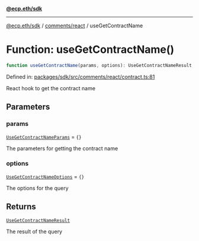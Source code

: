 [**@ecp.eth/sdk**](../../../index.mdx)

***

[@ecp.eth/sdk](/sdk-reference/index.mdx) / [comments/react](/sdk-reference/comments/react/index.mdx) / useGetContractName

# Function: useGetContractName()

```ts
function useGetContractName(params, options): UseGetContractNameResult;
```

Defined in: [packages/sdk/src/comments/react/contract.ts:81](https://github.com/ecp-eth/comments-monorepo/blob/main/packages/sdk/src/comments/react/contract.ts#L81)

React hook to get the contract name

## Parameters

### params

[`UseGetContractNameParams`](/sdk-reference/comments/react/type-aliases/UseGetContractNameParams.mdx) = `{}`

The parameters for getting the contract name

### options

[`UseGetContractNameOptions`](/sdk-reference/comments/react/type-aliases/UseGetContractNameOptions.mdx) = `{}`

The options for the query

## Returns

[`UseGetContractNameResult`](/sdk-reference/comments/react/type-aliases/UseGetContractNameResult.mdx)

The result of the query
